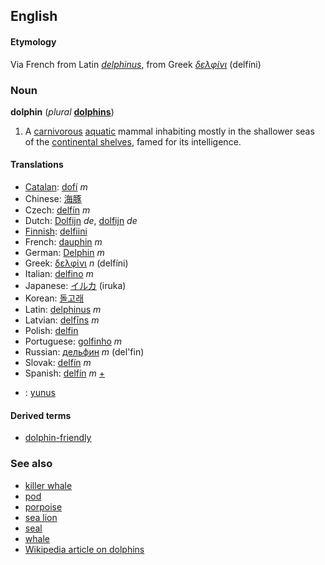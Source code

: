 ==English==
====Etymology====
Via French from Latin ''[[delphinus]]'', from Greek ''[[δελφίνι]]'' (delf&iacute;ni)

===Noun===
'''dolphin''' (''plural'' '''[[dolphins]]''')

#A [[carnivorous]] [[aquatic]] mammal inhabiting mostly in the shallower seas of the [[continental shelf|continental shelves]], famed for its intelligence.

====Translations====
*[[Catalan]]: [[dofí]] ''m''
*Chinese: [[海豚]]
*Czech: [[delfín#Czech|delfín]] ''m''
*Dutch: [[Dolfijn]] ''de'', [[dolfijn]] ''de''
*[[Finnish]]: [[delfiini]]
*French: [[dauphin]] ''m''
*German: [[Delphin]] ''m''
*Greek: [[δελφίνι]] ''n'' (delf&iacute;ni)
*Italian: [[delfino]] ''m''
*Japanese: [[イルカ]] (iruka)
*Korean: [[돌고래]]
*Latin: [[delphinus]] ''m''
*Latvian: [[delfīns]] ''m''
*Polish: [[delfin]]
*Portuguese: [[golfinho]] ''m''
*Russian: [[дельфин]] ''m'' (del'fin)
*Slovak: [[delfín]] ''m''
*Spanish: [[delfín]] ''m'' [[:es:delfín|+]]
*{{tr}}: [[yunus]]

====Derived terms====
*[[dolphin-friendly]]

===See also===
*[[killer whale]]
*[[pod]]
*[[porpoise]]
*[[sea lion]]
*[[seal]]
*[[whale]]
*[[w:dolphin|Wikipedia article on dolphins]]